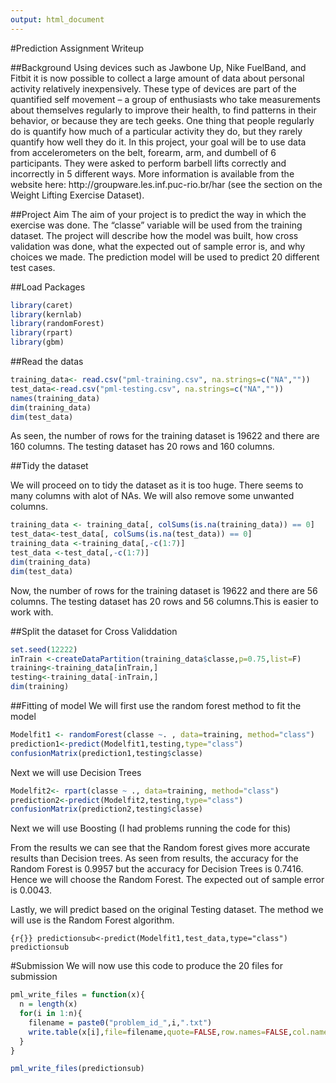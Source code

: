 ```yaml
---
output: html_document
---
```

#Prediction Assignment Writeup

##Background
Using devices such as Jawbone Up, Nike FuelBand, and Fitbit it is now possible to collect a large amount of data about personal activity relatively inexpensively. These type of devices are part of the quantified self movement – a group of enthusiasts who take measurements about themselves regularly to improve their health, to find patterns in their behavior, or because they are tech geeks. One thing that people regularly do is quantify how much of a particular activity they do, but they rarely quantify how well they do it. In this project, your goal will be to use data from accelerometers on the belt, forearm, arm, and dumbell of 6 participants. They were asked to perform barbell lifts correctly and incorrectly in 5 different ways. More information is available from the website here: http://groupware.les.inf.puc-rio.br/har (see the section on the Weight Lifting Exercise Dataset). 

##Project Aim
The aim of your project is to predict the way in which the exercise was done. The "classe" variable will be used from the training dataset. The project will describe how the model was built, how cross validation was done, what the expected out of sample error is, and why choices we made. The prediction model will be used to predict 20 different test cases. 


##Load Packages
```r
library(caret)
library(kernlab)
library(randomForest)
library(rpart)
library(gbm)
```

##Read the datas

```r
training_data<- read.csv("pml-training.csv", na.strings=c("NA",""))
test_data<-read.csv("pml-testing.csv", na.strings=c("NA",""))
names(training_data)
dim(training_data)
dim(test_data)
```

As seen, the number of rows for the training dataset is 19622 and there are 160 columns. The testing dataset has 20 rows and 160 columns.

##Tidy the dataset

We will proceed on to tidy the dataset as it is too huge. There seems to many columns with alot of NAs. We will also remove some unwanted columns.

```r
training_data <- training_data[, colSums(is.na(training_data)) == 0] 
test_data<-test_data[, colSums(is.na(test_data)) == 0]
training_data <-training_data[,-c(1:7)]
test_data <-test_data[,-c(1:7)]
dim(training_data)
dim(test_data)
```

Now, the number of rows for the training dataset is 19622 and there are 56 columns. The testing dataset has 20 rows and 56 columns.This is easier to work with.

##Split the dataset for Cross Validdation

```r
set.seed(12222)
inTrain <-createDataPartition(training_data$classe,p=0.75,list=F)
training<-training_data[inTrain,]
testing<-training_data[-inTrain,]
dim(training)
```

##Fitting of model
We will first use the random forest method to fit the model
```r
Modelfit1 <- randomForest(classe ~. , data=training, method="class")
prediction1<-predict(Modelfit1,testing,type="class")
confusionMatrix(prediction1,testing$classe)
```

Next we will use Decision Trees

```r
Modelfit2<- rpart(classe ~ ., data=training, method="class")
prediction2<-predict(Modelfit2,testing,type="class")
confusionMatrix(prediction2,testing$classe)
```

Next we will use Boosting
(I had problems running the code for this)

From the results we can see that the Random forest gives more accurate results than Decision trees. As seen from results, the accuracy for the Random Forest is 0.9957 but the accuracy for Decision Trees is 0.7416. Hence we will choose the Random Forest. The expected out of sample error is 0.0043.

Lastly, we will predict based on the original Testing dataset. The method we will use is the Random Forest algorithm.

```{r{}}
predictionsub<-predict(Modelfit1,test_data,type="class")
predictionsub
```

#Submission
We will now use this code to produce the 20 files for submission

```r
pml_write_files = function(x){
  n = length(x)
  for(i in 1:n){
    filename = paste0("problem_id_",i,".txt")
    write.table(x[i],file=filename,quote=FALSE,row.names=FALSE,col.names=FALSE)
  }
}

pml_write_files(predictionsub)
```
